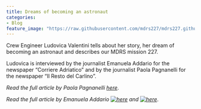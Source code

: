 ```yaml
---
title: Dreams of becoming an astronaut
categories:
- Blog
feature_image: "https://raw.githubusercontent.com/mdrs227/mdrs227.github.io/master/bannerAstronaut.png"
---
```


Crew Engineer Ludovica Valentini tells about her story, her dream of becoming an astronaut and describes our MDRS mission 227.

<!-- more -->

Ludovica is interviewed by the journalist Emanuela Addario for the newspaper "Corriere Adriatico" and by the journalist Paola Pagnanelli for the newspaper "Il Resto del Carlino". 

_Read the full article by Paola Pagnanelli   [here](https://www.ilrestodelcarlino.it/macerata/cronaca/astronauta-ludovica-valentini-1.4967721)_.

_Read the full article by Emanuela Addario [![here](https://raw.githubusercontent.com/mdrs227/mdrs227.github.io/master/20200208_1.png) ](https://raw.githubusercontent.com/mdrs227/mdrs227.github.io/master/20200208_1.png) and [![here](https://raw.githubusercontent.com/mdrs227/mdrs227.github.io/master/20200208_2.png) ](https://raw.githubusercontent.com/mdrs227/mdrs227.github.io/master/20200208_2.png)_.

